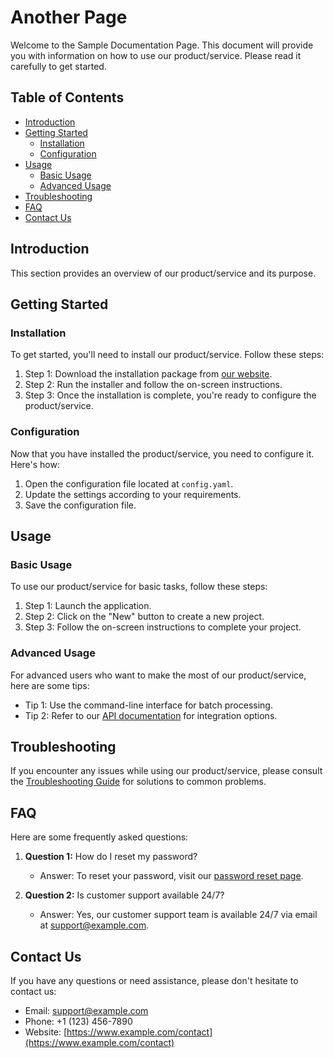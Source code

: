 # Another Page

Welcome to the Sample Documentation Page. This document will provide you with information on how to use our product/service. Please read it carefully to get started.

## Table of Contents

- [Introduction](#introduction)
- [Getting Started](#getting-started)
  - [Installation](#installation)
  - [Configuration](#configuration)
- [Usage](#usage)
  - [Basic Usage](#basic-usage)
  - [Advanced Usage](#advanced-usage)
- [Troubleshooting](#troubleshooting)
- [FAQ](#faq)
- [Contact Us](#contact-us)

## Introduction

This section provides an overview of our product/service and its purpose. 

## Getting Started

### Installation

To get started, you'll need to install our product/service. Follow these steps:

1. Step 1: Download the installation package from [our website](https://www.example.com/download).
2. Step 2: Run the installer and follow the on-screen instructions.
3. Step 3: Once the installation is complete, you're ready to configure the product/service.

### Configuration

Now that you have installed the product/service, you need to configure it. Here's how:

1. Open the configuration file located at `config.yaml`.
2. Update the settings according to your requirements.
3. Save the configuration file.

## Usage

### Basic Usage

To use our product/service for basic tasks, follow these steps:

1. Step 1: Launch the application.
2. Step 2: Click on the "New" button to create a new project.
3. Step 3: Follow the on-screen instructions to complete your project.

### Advanced Usage

For advanced users who want to make the most of our product/service, here are some tips:

- Tip 1: Use the command-line interface for batch processing.
- Tip 2: Refer to our [API documentation](https://www.example.com/api-docs) for integration options.

## Troubleshooting

If you encounter any issues while using our product/service, please consult the [Troubleshooting Guide](troubleshooting.md) for solutions to common problems.

## FAQ

Here are some frequently asked questions:

1. **Question 1:** How do I reset my password?
   - Answer: To reset your password, visit our [password reset page](https://www.example.com/reset-password).

2. **Question 2:** Is customer support available 24/7?
   - Answer: Yes, our customer support team is available 24/7 via email at support@example.com.

## Contact Us

If you have any questions or need assistance, please don't hesitate to contact us:

- Email: support@example.com
- Phone: +1 (123) 456-7890
- Website: [https://www.example.com/contact](https://www.example.com/contact)
